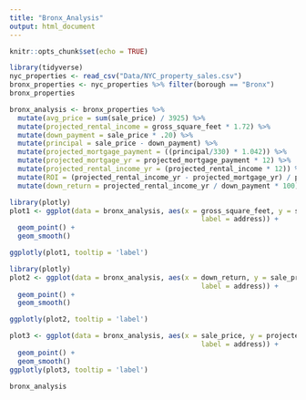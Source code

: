 ```yaml
---
title: "Bronx_Analysis"
output: html_document
---
```


```r
knitr::opts_chunk$set(echo = TRUE)
```

```r
library(tidyverse)
nyc_properties <- read_csv("Data/NYC_property_sales.csv")
bronx_properties <- nyc_properties %>% filter(borough == "Bronx")
bronx_properties

```
```r
bronx_analysis <- bronx_properties %>%
  mutate(avg_price = sum(sale_price) / 3925) %>%
  mutate(projected_rental_income = gross_square_feet * 1.72) %>%
  mutate(down_payment = sale_price * .20) %>%
  mutate(principal = sale_price - down_payment) %>%
  mutate(projected_mortgage_payment = ((principal/330) * 1.042)) %>%
  mutate(projected_mortgage_yr = projected_mortgage_payment * 12) %>%
  mutate(projected_rental_income_yr = (projected_rental_income * 12)) %>%
  mutate(ROI = (projected_rental_income_yr - projected_mortgage_yr) / projected_mortgage_yr) %>%
  mutate(down_return = projected_rental_income_yr / down_payment * 100)
```

```r
library(plotly)
plot1 <- ggplot(data = bronx_analysis, aes(x = gross_square_feet, y = sale_price, 
                                               label = address)) +
  geom_point() +
  geom_smooth()

ggplotly(plot1, tooltip = 'label')
```
```r
library(plotly)
plot2 <- ggplot(data = bronx_analysis, aes(x = down_return, y = sale_price, 
                                               label = address)) +
  geom_point() +
  geom_smooth()

ggplotly(plot2, tooltip = 'label')
```

```r
plot3 <- ggplot(data = bronx_analysis, aes(x = sale_price, y = projected_rental_income_yr, 
                                               label = address)) +
  geom_point() +
  geom_smooth()
ggplotly(plot3, tooltip = 'label')
```

```r
bronx_analysis
```

